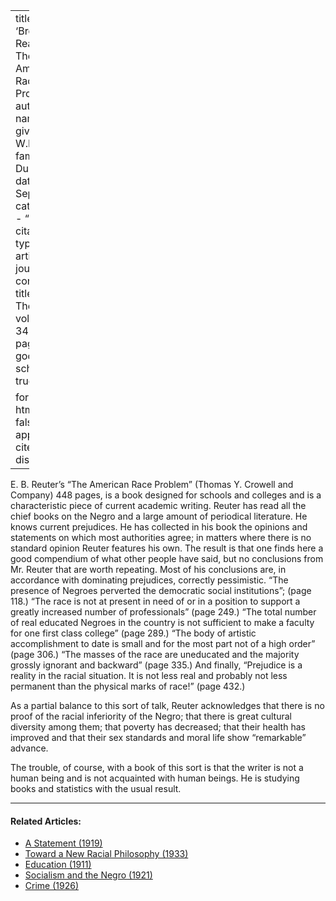 
---
title: 'Browsing Reader - The American Race Problem'
author:
  - name:
      given: W.E.B.
      family: Du Bois
date: Sep. 1927
categories: 
  - ""
citation: 
  type: article-journal
  container-title: The Crisis
  volume: 34
  issue: 7
  page: 226
google-scholar: true

format:
  html:
    toc: false
    appendix-cite-as: display
---


E. B. Reuter's "The American Race Problem" (Thomas Y. Crowell and Company) 448 pages, is a book designed for schools and colleges and is a characteristic piece of current academic writing. Reuter has read all the chief books on the Negro and a large amount of periodical literature. He knows current prejudices. He has collected in his book the opinions and statements on which most authorities agree; in matters where there is no standard opinion Reuter features his own. The result is that one finds here a good compendium of what other people have said, but no conclusions from Mr. Reuter that are worth repeating. Most of his conclusions are, in accordance with dominating prejudices, correctly pessimistic. "The presence of Negroes perverted the democratic social institutions"; (page 118.) "The race is not at present in need of or in a position to support a greatly increased number of professionals" (page 249.) "The total number of real educated Negroes in the country is not sufficient to make a faculty for one first class college" (page 289.) "The body of artistic accomplishment to date is small and for the most part not of a high order" (page 306.) "The masses of the race are uneducated and the majority grossly ignorant and backward" (page 335.) And finally, "Prejudice is a reality in the racial situation. It is not less real and probably not less permanent than the physical marks of race!" (page 432.)

As a partial balance to this sort of talk, Reuter acknowledges that there is no proof of the racial inferiority of the Negro; that there is great cultural diversity among them; that poverty has decreased; that their health has improved and that their sex standards and moral life show "remarkable" advance.

The trouble, of course, with a book of this sort is that the writer is not a human being and is not acquainted with human beings. He is studying books and statistics with the usual result.

<!-- Similar articles start here -->
<div  class="clear-wrap"></div>
<hr>
#### Related Articles:

* [A Statement (1919)](/Volumes/19/01/statement.html)
* [Toward a New Racial Philosophy (1933)](/Volumes/40/01/toward_a_new_racial_philosophy.html)
* [Education (1911)](/Volumes/01/04/education.html)
* [Socialism and the Negro (1921)](/Volumes/22/06/socialism_and_the_negro.html)
* [Crime (1926)](/Volumes/32/01/crime.html)

<!-- Similar articles end here -->
